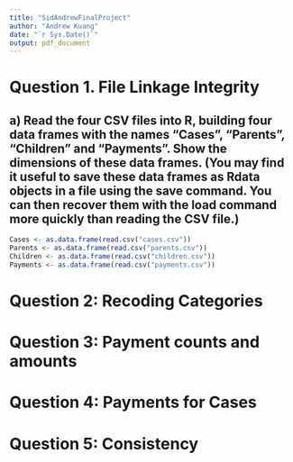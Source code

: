 ```yaml
---
title: "SidAndrewFinalProject"
author: "Andrew Kuang"
date: "`r Sys.Date()`"
output: pdf_document
---
```


# Question 1. File Linkage Integrity

## a) Read the four CSV files into R, building four data frames with the names “Cases”, “Parents”, “Children” and “Payments”. Show the dimensions of these data frames. (You may find it useful to save these data frames as Rdata objects in a file using the save command. You can then recover them with the load command more quickly than reading the CSV file.)
```r
Cases <- as.data.frame(read.csv("cases.csv"))
Parents <- as.data.frame(read.csv("parents.csv"))
Children <- as.data.frame(read.csv("children.csv"))
Payments <- as.data.frame(read.csv("payments.csv"))
```

# Question 2: Recoding Categories

# Question 3: Payment counts and amounts

# Question 4: Payments for Cases

# Question 5: Consistency
